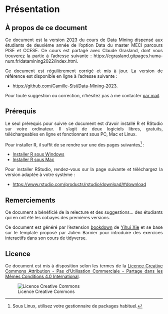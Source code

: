 <div align="justify">


# Présentation {-}

## À propos de ce document {-}

Ce document est la version 2023 du cours de Data Mining dispensé aux étudiants de deuxième année de l’option Data du master MECI parcours PISE et CCESE. Ce cours est partagé avec Claude Grasland, dont vous trouverez la partie à l’adresse suivante : https://cgrasland.gitpages.huma-num.fr/datamining2022/index.html.

Ce document est régulièrement corrigé et mis à jour. La version de référence est disponible en ligne à l’adresse suivante :

- [https://github.com/Camille-Sisi/Data-Mining-2023](https://github.com/Camille-Sisi/Data-Mining-2023).

Pour toute suggestion ou correction, n'hésitez pas à me contacter [par mail](mailto:camille.signoretto@u-paris.fr).



## Prérequis {-}

Le seul prérequis pour suivre ce document est d'avoir installé R et RStudio sur votre ordinateur. Il s'agit de deux logiciels libres, gratuits, téléchargeables en ligne et fonctionnant sous PC, Mac et Linux.

Pour installer R, il suffit de se rendre sur une des pages suivantes^[Sous Linux, utilisez votre gestionnaire de packages habituel.] :

- [Installer R sous Windows](https://cloud.r-project.org/bin/windows/base/)
- [Installer R sous Mac](https://cloud.r-project.org/bin/macosx/)

Pour installer RStudio, rendez-vous sur la page suivante et téléchargez la version adaptée à votre système :

- [https://www.rstudio.com/products/rstudio/download/#download](https://www.rstudio.com/products/rstudio/download/#download)

  
  
  

## Remerciements {-}

Ce document a bénéficié de la relecture et des suggestions... des étudiants qui en ont été les cobayes des premières versions.

Ce document est généré par l'extension [bookdown](https://bookdown.org/) de [Yihui Xie](https://yihui.name/) et se base sur le template proposé par Julien Barnier pour introduire des exercices interactifs dans son cours de tidyverse.

  
  
  

## Licence {-}

Ce document est mis à disposition selon les termes de la [Licence Creative Commons Attribution - Pas d’Utilisation Commerciale - Partage dans les Mêmes Conditions 4.0 International](http://creativecommons.org/licenses/by-nc-sa/4.0/).

![Licence Creative Commons](resources/icons/license_cc.png)

